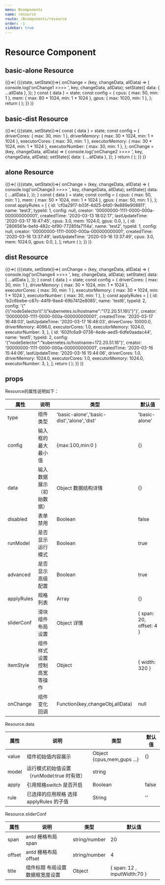 ```yaml
---
menu: Bcomponents
name: resource
route: /Bcomponents/resource
order: -1
sidebar: true
---
```



# Resource Component



## basic-alone Resource
<Playground>
     {()=>(
         <State initial={{
            data: {
              value: {
                cpus: 0,
                mem: 80 * 1024,
                gpus: 0,
              },
            },
          }}>
           {({state, setState})=>{
              onChange = (key, changeData, allData) => {
                 console.log('onChange1 >>>> ', key, changeData, allData);
                 setState({
                   data: { ...allData },
                 });
              }
              const { data } = state;
              const config = {
                cpus: { max: 50, min: 1 },
                mem: { max: 80 * 1024, min: 1 * 1024 },
                gpus: { max: 1020, min: 1 },
              };
              return (
                <Resource
                  sliderConf={{ span: 24, offset: 0 }}
                  type="basic-alone"
                  data={data}
                  config={config}
                  onChange={onChange}
                />
              );
           }}
         </State>
      )}
</Playground>


## basic-dist Resource
<Playground>
  {()=>(
     <State initial={{
        data: {
          apply: true,
          value: {
            driverCores: 50,
            driverMemory: 3 * 1024,
            executorCores: 70,
            executorMemory: 2 * 1024,
            executorNumber: 1,
          },
        },
      }}>
       {({state, setState})=>{
          const { data } = state;
          const config = {
            driverCores: { max: 30, min: 1 },
            driverMemory: { max: 30 * 1024, min: 1 * 1024 },
            executorCores: { max: 30, min: 1 },
            executorMemory: { max: 30 * 1024, min: 1 * 1024 },
            executorNumber: { max: 30, min: 1 },
          };
          onChange = (key, changeData, allData) => {
              console.log('onChange2 >>>> ', key, changeData, allData);
              setState({
                data: { ...allData },
              });
            }
          return (
            <Resource
              sliderConf={{ span: 12, offset: 0, title: { span: 18, inputWidth: 60 } }}
              type="basic-dist"
              data={data}
              config={config}
              onChange={onChange}
            />
          );
       }}
     </State>
  )}
</Playground>



## alone Resource
<Playground>
     {()=>(
         <State initial={{
            data: {
              apply: true,
              value: {},
            },
          }}>
           {({state, setState})=>{
              onChange = (key, changeData, allData) => {
                console.log('onChange3 >>>> ', key, changeData, allData);
                setState({
                  data: { ...allData },
                });
              }
              const { data } = state;
                  const config = {
                    cpus: { max: 50, min: 1 },
                    mem: { max: 50 * 1024, min: 1 * 1024 },
                    gpus: { max: 50, min: 1 },
                  };
                  const applyRules = [
                    {
                      id: 'cf0a2917-b03f-4d25-bfd0-9e889e908811',
                      name: 'test3',
                      typeId: 1,
                      config: null,
                      creator: '00000000-1111-0000-000a-000000000001',
                      createdTime: '2020-03-13 18:02:17',
                      lastUpdateTime: '2020-03-17 16:47:45',
                      cpus: 3.0,
                      mem: 1024.0,
                      gpus: 0.0,
                    },
                    {
                      id: '2806561e-befd-482c-bf90-77285fa7114a',
                      name: 'test2',
                      typeId: 1,
                      config: null,
                      creator: '00000000-1111-0000-000a-000000000001',
                      createdTime: '2020-03-16 13:37:49',
                      lastUpdateTime: '2020-03-16 13:37:49',
                      cpus: 3.0,
                      mem: 1024.0,
                      gpus: 0.0,
                    },
                  ];
                  return (
                    <Resource
                      itemStyle={{ width: 400 }}
                      type="alone"
                      data={data}
                      config={config}
                      applyRules={applyRules}
                      onChange={onChange}
                    />
                  );
           }}
         </State>
      )}
</Playground>



## dist Resource
<Playground>
     {()=>(
         <State initial={{
            data: {
            apply: true,
            runModel: true,
            value: {},
            model: 'JOB',
          },
         }}>
         {({state, setState})=>{
            onChange = (key, changeData, allData) => {
              console.log('onChange4 >>>> ', key, changeData, allData);
              setState({
                data: { ...allData },
              });
            }
            const { data } = state;
                const config = {
                  driverCores: { max: 30, min: 1 },
                  driverMemory: { max: 30 * 1024, min: 1 * 1024 },
                  executorCores: { max: 30, min: 1 },
                  executorMemory: { max: 30 * 1024, min: 1 * 1024 },
                  executorNumber: { max: 30, min: 1 },
                };
                const applyRules = [
                  {
                    id: 'b2c6bebe-c87c-44f9-9ae4-69b7412e8085',
                    name: 'test6',
                    typeId: 2,
                    config: '{"{\\"nodeSelector\\":\\"kubernetes.io/hostname":"172.20.51.16\\"}"}',
                    creator: '00000000-1111-0000-000a-000000000001',
                    createdTime: '2020-03-17 16:48:03',
                    lastUpdateTime: '2020-03-17 16:48:03',
                    driverCores: 10000.0,
                    driverMemory: 4096.0,
                    executorCores: 1.0,
                    executorMemory: 1024.0,
                    executorNumber: 3,
                  },
                  {
                    id: '602fc6a9-0736-4ede-aed5-6dfe0aadac44',
                    name: 'test5',
                    typeId: 2,
                    config: '{"nodeSelector":"kubernetes.io/hostname=172.20.51.16"}',
                    creator: '00000000-1111-0000-000a-000000000001',
                    createdTime: '2020-03-16 15:44:06',
                    lastUpdateTime: '2020-03-16 15:44:06',
                    driverCores: 1.0,
                    driverMemory: 1024.0,
                    executorCores: 1.0,
                    executorMemory: 1024.0,
                    executorNumber: 3,
                  },
                ];
                return (
                  <Resource
                    itemStyle={{ width: 400 }}
                    type="dist"
                    data={data}
                    config={config}
                    applyRules={applyRules}
                    onChange={onChange}
                  />
                );
         }}
       </State>
      )}
</Playground>



## props

Resource的属性说明如下：

属性 | 说明 | 类型 | 默认值
-----|-----|-----|------
type | 组件类型 | 'basic-alone','basic-dist','alone','dist' | 'basic-alone'
config | 输入框的最大最小值 | {max:100,min:0 } | {}
data   | 输入数据展示（初始数据） | Object 数据结构详情 | {}
disabled | 表单禁用 | Boolean | false
runModel | 是否显示运行模式 | Boolean | true
advanced | 是否显示高级配置 | Boolean | true
applyRules | 规格列表 | Array  | {}
sliderConf | 滑块组件布局设置 | Object 详情 | { span: 20, offset: 4 }
itemStyle | 组件样式设置 控制高宽等操作 | Object | { width: 320 }
onChange | 组件变化 回调 | Function(key,changeObj,allData) | null



Resource.data

属性 | 说明 | 类型 | 默认值
-----|-----|-----|------
value | 组件初始值内容展示 | Object {cpus,mem,gups ...} | {}
model | 运行模式初始值设置（runModel:true 时有效） | string
apply | 引用规格switch 是否开启 | Boolean | false
rule | 已选择的应用规格 选择 applyRules 的子值 | String | ''


Resource.sliderConf

属性 | 说明 | 类型 | 默认值
-----|-----|-----|------
span | antd 栅格布局 span | string/number  | 20
offset | antd 栅格布局 offset | string/number | 4
title | 组件标题 布局设置 数据框宽度设置 | Object | { span: 12 , inputWidth:70 }

